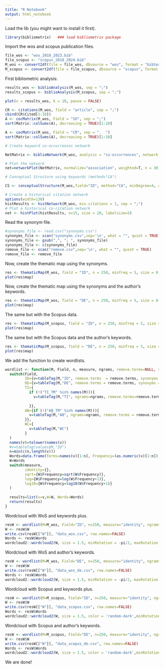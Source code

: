 ```yaml
---
title: "R Notebook"
output: html_notebook
---
```

Load the lib (you might want to install it first).

```r
library(bibliometrix)   ### load bibliometrix package
```

Import the wos and scopus publication files.
```r
file_wos <- "wos_2018_2023.bib"
file_scopus <- "scopus_2018_2024.bib"
M_wos <- convert2df(file = file_wos, dbsource = "wos", format = "bibtex")
M_scopus <- convert2df(file = file_scopus, dbsource = "scopus", format = "bibtex")
```
First bibliometric analysis:
```r
results_wos <- biblioAnalysis(M_wos, sep = ";")
results_scopus <- biblioAnalysis(M_scopus, sep = ";")
```

```r
plot(x = results_wos, k = 10, pause = FALSE)
```

```r
CR <- citations(M_wos, field = "article", sep = ";")
cbind(CR$Cited[1:10])
A <- cocMatrix(M_wos, Field = "SO", sep = ";")
sort(Matrix::colSums(A), decreasing = TRUE)[1:10]
```
```r
A <- cocMatrix(M_wos, Field = "CR", sep = ".  ")
sort(Matrix::colSums(A), decreasing = TRUE)[1:10]
```


```r
# Create keyword co-occurrences network

NetMatrix <- biblioNetwork(M_wos, analysis = "co-occurrences", network = "keywords", sep = ";")

# Plot the network
net=networkPlot(NetMatrix, normalize="association", weighted=T, n = 30, Title = "Keyword Co-occurrences", type = "fruchterman", size=T,edgesize = 5,labelsize=0.7)
```


```r
# Conceptual Structure using keywords (method="CA")

CS <- conceptualStructure(M_wos,field="ID", method="CA", minDegree=4, clust=5, stemming=FALSE, labelsize=10, documents=10)
```

```r
# Create a historical citation network
options(width=130)
histResults <- histNetwork(M_wos, min.citations = 1, sep = ";")
# Plot a historical co-citation network
net <- histPlot(histResults, n=15, size = 20, labelsize=5)
```
Read the synonym file.
```r
#synonyms_file <- read.csv("synonyms.csv")
synonyms_file <- scan("synonyms.csv",sep='\n', what = "", quiet = TRUE)
synonyms_file <- gsub(",", "; ", synonyms_file)
synonyms_file <- c(synonyms_file)
remove_file <- scan("remove.csv",sep='\n', what = "", quiet = TRUE)
remove_file <- remove_file
```

Now, create the thematic map using the synonyms.
```r
res <- thematicMap(M_wos, field = "ID", n = 250, minfreq = 5, size = 0.5, repel = TRUE, synonyms = synonyms_file, remove.terms = remove_file)
plot(res$map)
```
Now, create the thematic map using the synonyms and the author's keywords.
```r
res <- thematicMap(M_wos, field = "DE", n = 250, minfreq = 5, size = 0.5, repel = TRUE, synonyms = synonyms_file, remove.terms = remove_file)
plot(res$map)
```

The same but with the Scopus data.
```r
res <- thematicMap(M_scopus, field = "ID", n = 250, minfreq = 5, size = 0.5, repel = TRUE, synonyms = synonyms_file, remove.terms = remove_file)
plot(res$map)
```

The same but with the Scopus data and the author's keywords.
```r
res <- thematicMap(M_scopus, field = "DE", n = 250, minfreq = 5, size = 0.5, repel = TRUE, synonyms = synonyms_file, remove.terms = remove_file)
plot(res$map)
```

We add the function to create wordlists.
```r
wordlist <- function(M, Field, n, measure, ngrams, remove.terms=NULL, synonyms=NULL){
  switch(Field,
         ID={v=tableTag(M,"ID", remove.terms  = remove.terms, synonyms = synonyms)},
         DE={v=tableTag(M,"DE", remove.terms = remove.terms, synonyms = synonyms)},
         TI={
           if (!("TI_TM" %in% names(M))){
             v=tableTag(M,"TI", ngrams=ngrams, remove.terms=remove.terms, synonyms = synonyms)
             
           }},
         AB={if (!("AB_TM" %in% names(M))){
           v=tableTag(M,"AB", ngrams=ngrams, remove.terms = remove.terms, synonyms = synonyms)
         }},
         WC={
           v=tableTag(M,"WC")
         }
  )
  names(v)=tolower(names(v))
  #v=tableTag(values$M,"ID")
  n=min(c(n,length(v)))
  Words=data.frame(Terms=names(v)[1:n], Frequency=(as.numeric(v)[1:n]), stringsAsFactors = FALSE)
  W=Words
  switch(measure,
         identity={},
         sqrt={W$Frequency=sqrt(W$Frequency)},
         log={W$Frequency=log(W$Frequency+1)},
         log10={W$Frequency=log10(W$Frequency+1)}
  )
  
  results=list(v=v,W=W, Words=Words)
  return(results)
}
```

Wordcloud with WoS and keywords plus.
```r
resW <- wordlist(M=M_wos, Field="ID", n=250, measure="identity", ngrams=1, synonyms = synonyms_file, remove.terms = remove_file)
W <- resW$W
write.csv(resW[["W"]], "data_wos.csv", row.names=FALSE)
Words <- resW$Words
wordcloud2::wordcloud2(W, size = 1.5, minRotation = -pi/2, maxRotation = -pi/2)
```

Wordcloud with WoS and author's keywords.
```r
resW <- wordlist(M=M_wos, Field="DE", n=250, measure="identity", ngrams=1, remove.terms = remove_file, synonyms = synonyms_file)
W <- resW$W
write.csv(resW[["W"]], "data_wos_de.csv", row.names=FALSE)
Words <- resW$Words
wordcloud2::wordcloud2(W, size = 1.5, minRotation = -pi/2, maxRotation = -pi/2)
```

Wordcloud with Scopus and keywords plus.
```r
resW <- wordlist(M=M_scopus, Field="ID", n=250, measure="identity", ngrams=1, remove.terms = remove_file, synonyms = synonyms_file)
W <- resW$W
write.csv(resW[["W"]], "data_scopus.csv", row.names=FALSE)
Words <- resW$Words
wordcloud2::wordcloud2(W, size = 1.5, color = 'random-dark',minRotation = 0, maxRotation = 0, rotateRatio = 1)
```

Wordcloud with Scopus and author's keywords.
```r
resW <- wordlist(M=M_scopus, Field="DE", n=250, measure="identity", ngrams=1, remove.terms = remove_file, synonyms = synonyms_file)
W <- resW$W
write.csv(resW[["W"]], "data_scopus_de.csv", row.names=FALSE)
Words <- resW$Words
wordcloud2::wordcloud2(W, size = 1.5, color = 'random-dark',minRotation = 0, maxRotation = 0, rotateRatio = 1)
```

We are done!
